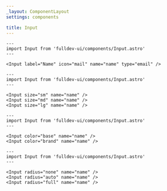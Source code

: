 ```yaml
---
_layout: ComponentLayout
settings: components

title: Input
---
```


```astro live
---
import Input from 'fulldev-ui/components/Input.astro'
---

<Input label="Name" icon="mail" name="name" type="email" />
```

```astro live
---
import Input from 'fulldev-ui/components/Input.astro'
---

<Input size="sm" name="name" />
<Input size="md" name="name" />
<Input size="lg" name="name" />
```

```astro live
---
import Input from 'fulldev-ui/components/Input.astro'
---

<Input color="base" name="name" />
<Input color="brand" name="name" />
```

```astro live
---
import Input from 'fulldev-ui/components/Input.astro'
---

<Input radius="none" name="name" />
<Input radius="auto" name="name" />
<Input radius="full" name="name" />
```
